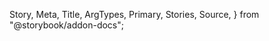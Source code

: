   Story,
  Meta,
  Title,
  ArgTypes,
  Primary,
  Stories,
  Source,
} from "@storybook/addon-docs";

<Meta of={TextareaStories} />

<Title />

<a
  href="https://www.figma.com/file/YF8AvIq0MclfhGDvKgzypp/NEW---ioBricks-Library?node-id=1503%3A22829&t=CYTpHR0mFDJMv5GO-4"
  target="\_blank"
>
  View figma design
</a>

<Primary />

## How to set up

### Config theme

Add the following configurations to the `theme.tsx` and `Textarea.ts` files, respectively.

```tsx dark
const theme = {
  components: {
    Textarea: ConfigTextarea,
  },
};
```

```tsx dark
const ConfigTextarea: TextareaThemeConfiguration = {
  parts: textareaPartsList,
  baseStyle: {},
};
```

### Component parts

You have these parts available: `"labelContainer" | "label" | "container" | "length"` (`textareaPartsList`)

## Props

<ArgTypes of={TextareaStories} />

## Stories

<Stories title="" />

